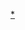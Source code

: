 {{Navbox
|name = 西日本旅客鐵道近畿地域
|state = collapsed
|title = [[File:JR_logo_JRgroup.svg|25px]] [[西日本旅客鐵道|<span style="color:#fff;">西日本旅客鐵道 近畿地域路線</span>]]
|titlestyle = background:#0072bc;color:#fff;
|listclass = hlist hlist-hyphen 
|list1 =
* [[File:JRW kinki-A.svg|18px]] [[琵琶湖線]]、[[JR京都線]]、[[JR神戶線]]（[[北陸本線]]、[[東海道本線]]、[[山陽本線]]）、[[赤穗線]]
* [[File:JRW kinki-B.svg|18px]] [[湖西線]]
* [[File:JRW kinki-C.svg|18px]] [[草津線]]
* [[File:JRW kinki-D.svg|18px]] [[奈良線]]
* [[File:JRW kinki-E.svg|18px]] [[嵯峨野線]]、[[山陰本線]]
* [[File:JRW kinki-F.svg|18px]] [[大阪東線]]
* [[File:JRW kinki-G.svg|18px]] [[福知山線|JR寶塚線、福知山線]]
* [[File:JRW kinki-H.svg|18px]] [[JR東西線]]、[[片町線|學研都市線（片町線）]]
* [[File:JRW kinki-I.svg|18px]] [[加古川線]]
* [[File:JRW kinki-J.svg|18px]] [[播但線]]
* [[File:JRW kinki-K.svg|18px]] [[姬新線]]
* [[File:JRW kinki-L.svg|18px]] [[舞鶴線]]
* [[File:JRW kinki-O.svg|18px]] [[大阪環狀線]]
* [[File:JRW kinki-P.svg|18px]] [[櫻島線|JR夢咲線（櫻島線）]]
* [[File:JRW kinki-Q.svg|18px]] [[大和路線]]（[[關西本線]]）
* [[File:JRW kinki-R.svg|18px]] [[阪和線]]
* [[File:JRW kinki-S.svg|18px]] [[關西機場線]]
* [[File:JRW kinki-T.svg|18px]] [[和歌山線]]
* [[File:JRW kinki-U.svg|18px]] [[櫻井線|萬葉Mahoroba線（櫻井線）]]
* [[File:JRW kinki-V.svg|18px]] [[關西本線]]
* [[File:JRW kinki-W.svg|18px]] [[紀勢本線|紀國線（紀勢本線）]]
* [[和田岬線]]
* [[羽衣線]]
}}<noinclude>
[[Category:西日本旅客鐵道路線模板|*]]
</noinclude>